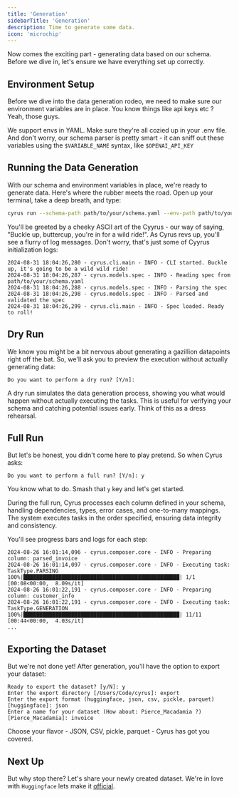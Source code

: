 ```yaml
---
title: 'Generation'
sidebarTitle: 'Generation'
description: Time to generate some data.
icon: 'microchip'
---
```


Now comes the exciting part - generating data based on our schema. Before we dive in, let's ensure we have everything set up correctly.

## Environment Setup

Before we dive into the data generation rodeo, we need to make sure our environment variables are in place. You know things like api keys etc ? Yeah, those guys.

We support envs in YAML. Make sure they're all cozied up in your .env file. And don't worry, our schema parser is pretty smart - it can sniff out these variables using the `$VARIABLE_NAME` syntax, like `$OPENAI_API_KEY`


## Running the Data Generation

With our schema and environment variables in place, we're ready to generate data. Here's where the rubber meets the road. Open up your terminal, take a deep breath, and type:

```bash
cyrus run --schema-path path/to/your/schema.yaml --env-path path/to/your/.env
```

You'll be greeted by a cheeky ASCII art of the Cyyrus - our way of saying, "Buckle up, buttercup, you're in for a wild ride!". As Cyrus revs up, you'll see a flurry of log messages. Don't worry, that's just some of Cyyrus initialization logs:

```
2024-08-31 18:04:26,280 - cyrus.cli.main - INFO - CLI started. Buckle up, it's going to be a wild wild ride!
2024-08-31 18:04:26,287 - cyrus.models.spec - INFO - Reading spec from path/to/your/schema.yaml
2024-08-31 18:04:26,288 - cyrus.models.spec - INFO - Parsing the spec
2024-08-31 18:04:26,298 - cyrus.models.spec - INFO - Parsed and validated the spec
2024-08-31 18:04:26,299 - cyrus.cli.main - INFO - Spec loaded. Ready to roll!
```

## Dry Run

We know you might be a bit nervous about generating a gazillion datapoints right off the bat. So, we'll ask you to preview the execution without actually generating data:

```
Do you want to perform a dry run? [Y/n]:
```

A dry run simulates the data generation process, showing you what would happen without actually executing the tasks. This is useful for verifying your schema and catching potential issues early. Think of this as a dress rehearsal.

## Full Run

But let's be honest, you didn't come here to play pretend. So when Cyrus asks:

```
Do you want to perform a full run? [Y/n]: y
```

You know what to do. Smash that `y` key and let's get started.

During the full run, Cyrus processes each column defined in your schema, handling dependencies, types, error cases, and one-to-many mappings. The system executes tasks in the order specified, ensuring data integrity and consistency.

You'll see progress bars and logs for each step:

```
2024-08-26 16:01:14,096 - cyrus.composer.core - INFO - Preparing column: parsed_invoice
2024-08-26 16:01:14,097 - cyrus.composer.core - INFO - Executing task: TaskType.PARSING
100%|█████████████████████████████████████████████████| 1/1 [00:08<00:00,  8.09s/it]
2024-08-26 16:01:22,191 - cyrus.composer.core - INFO - Preparing column: customer_info
2024-08-26 16:01:22,191 - cyrus.composer.core - INFO - Executing task: TaskType.GENERATION
100%|█████████████████████████████████████████████████| 11/11 [00:44<00:00,  4.03s/it]
...
```

## Exporting the Dataset

But we're not done yet! After generation, you'll have the option to export your dataset:

```
Ready to export the dataset? [y/N]: y
Enter the export directory [/Users/Code/cyrus]: export
Enter the export format (huggingface, json, csv, pickle, parquet) [huggingface]: json
Enter a name for your dataset (How about: Pierce_Macadamia ?) [Pierce_Macadamia]: invoice
```

Choose your flavor - JSON, CSV, pickle, parquet - Cyrus has got you covered.

## Next Up

But why stop there? Let's share your newly created dataset. We're in love with `Huggingface` lets make it [official](/quickstart/library/publishing).